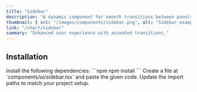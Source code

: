 ```yaml
---
title: "Sidebar"
description: "A dynamic component for smooth transitions between panels."
thumbnail: { src: "/images/components/sidebar.png", alt: "Sidebar example" }
link: "/chart/sidebar"
summary: "Enhanced user experience with animated transitions."
---
```


<ComponentPreview name="sidebar-demo" />

## Installation

<Steps>

<Step>
Install the following dependencies:
</Step>
```npm
npm install 
```

<Step>
Create a file at `components/ui/sidebar.tsx` and paste the given code.  
</Step>

<CollapsibleSource name="sidebar" />

<Step>
Update the import paths to match your project setup.
</Step>

</Steps>